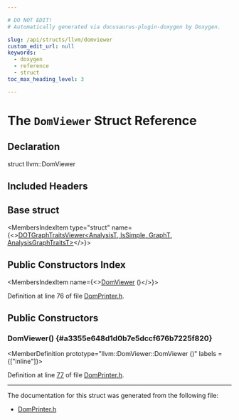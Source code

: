 ```yaml
---

# DO NOT EDIT!
# Automatically generated via docusaurus-plugin-doxygen by Doxygen.

slug: /api/structs/llvm/domviewer
custom_edit_url: null
keywords:
  - doxygen
  - reference
  - struct
toc_max_heading_level: 3

---
```





# The `DomViewer` Struct Reference

<DoxygenPage pluginConfig={pluginConfig}>



## Declaration

<CodeBlock>struct llvm::DomViewer</CodeBlock>

## Included Headers

<IncludesList>
<IncludesListItem
  filePath="llvm/Analysis/DomPrinter.h"
  permalink="/docs/api/files/include/include/llvm/include/llvm/analysis/domprinter-h"
  isLocal="true" />
</IncludesList>

## Base struct

<MembersIndex>

<MembersIndexItem
  type="struct"
  name={<><a href="/docs/api/structs/llvm/dotgraphtraitsviewer">DOTGraphTraitsViewer&lt;AnalysisT, IsSimple, GraphT, AnalysisGraphTraitsT&gt;</a></>}>
</MembersIndexItem>

</MembersIndex>

## Public Constructors Index

<MembersIndex>

<MembersIndexItem
  name={<><a href="#a3355e648d1d0b7e5dccf676b7225f820">DomViewer</a> ()</>}>
</MembersIndexItem>

</MembersIndex>


Definition at line 76 of file <a href="/docs/api/files/include/include/llvm/include/llvm/analysis/domprinter-h">DomPrinter.h</a>.

<SectionDefinition>

## Public Constructors

### DomViewer() {#a3355e648d1d0b7e5dccf676b7225f820}

<MemberDefinition
  prototype="llvm::DomViewer::DomViewer ()"
  labels = {["inline"]}>

Definition at line <a href="/docs/api/files/include/include/llvm/include/llvm/analysis/domprinter-h/#l00077">77</a> of file <a href="/docs/api/files/include/include/llvm/include/llvm/analysis/domprinter-h">DomPrinter.h</a>.
</MemberDefinition>

</SectionDefinition>

<hr/>

The documentation for this struct was generated from the following file:

<ul>
<li><a href="/docs/api/files/include/include/llvm/include/llvm/analysis/domprinter-h">DomPrinter.h</a></li>
</ul>

</DoxygenPage>
